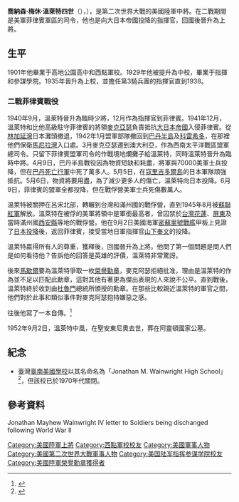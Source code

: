 {{original research|time=2013-12-30T10:28:22+00:00}}
{{Infobox Military Person
|name             =  喬納森·梅休·溫萊特
|birth_date             = 1883年8月23日<br/>{{USA}}[[华盛顿州|华盛顿州]][[瓦拉瓦拉_(华盛顿州)|瓦拉瓦拉]]
|death_date             = {{death date and age|1952|9|2|1883|8|23}}
|birth_place     =
|death_place     = {{USA}}[[德克薩斯州|德克薩斯州]][[聖安東尼奧_(德克薩斯州)|聖安東尼奧]]
|image            = [[File:Jonathan_M._Wainwright.jpg|200px]]
|caption          =溫萊特
|nickname         = 皮包骨（Skinny）<br/>吉姆（Jim）
|allegiance       = {{army|USA}}
|serviceyears     = 1906–1947
|rank             = [[File:US-O10_insignia.svg|25px]] 上将
|branch           = {{USA}}
|commands         = [[File:USA_-_1st_Cavalry_1st_Brigade.png|15px]] 美軍第1騎兵旅<br>[[File:12th_Infantry_Division_SSI.svg|15px]] 美軍第12步兵師（美軍菲律賓師）<br>[[File:Eastern_Defense_Command_-_World_War_II_emblem.png|15px]] 美軍東部防禦司令<br>[[File:Fourth_United_States_Army_CSIB.svg|15px]] 美軍第4集團軍 
|unit             =
|battles          = 摩洛反抗運動<br>[[第一次世界大戰|第一次世界大戰]]<br>[[第二次世界大战|第二次世界大战]]
*[[菲律賓戰役_(1941年–1942年)|菲律賓戰役]]
*[[巴丹半島戰役_(1942年)|巴丹半島戰役]]
*[[科雷吉多島戰役_(1942年)|科雷吉多島戰役]]
|awards           = 銅星勳章<br>傑出服役獎章<br>[[傑出服役十字勳章_(美國)|傑出服役十字勳章]]<br>[[榮譽勳章|榮譽勳章]]
|relations        =
|laterwork        = 
}}
'''喬納森·梅休·溫萊特四世'''（{{lang-en|'''Jonathan Mayhew Wainwright IV'''}}），{{bd|1883年|8月23日|1952年|9月2日|}}），是第二次世界大戰的美國陸軍中將。在二戰期間是美軍菲律賓軍區的司令，他也是向大日本帝國投降的指揮官，回國後晉升為上將。

==生平==
1901年他畢業于高地公園高中和西點軍校。1929年他被提升為中校，畢業于指揮和參謀學院。1935年晉升為上校，並擔任第3騎兵團的指揮官直到1938。

===二戰菲律賓戰役===
1940年9月，溫萊特晉升為臨時少將，12月作為指揮官到菲律賓。1941年12月，溫萊特和比他高級駐守菲律賓的將領[[麥克亞瑟|麥克亞瑟]]負責抵抗[[大日本帝國|大日本帝國]]入侵菲律賓。從[[林加延灣|林加延灣]]日本灘頭撤退，1942年1月盟軍部隊撤回到[[巴丹半島|巴丹半島]]及[[科雷希多|科雷希多]]，在那裡他們保衛[[馬尼拉灣|馬尼拉灣]]入口處。3月麥克亞瑟遷到澳大利亞，作為西南太平洋戰區盟軍總司令。只留下菲律賓盟軍司令的作戰境地爛攤子給溫萊特，同時溫萊特晉升為臨時中將。4月9日，巴丹半島戰役因為物資短缺和耗盡，{{tsl|en|Edward P. King|爱德华·金}}將軍與70000美軍士兵投降，但在[[巴丹死亡行軍|巴丹死亡行軍]]中死了萬多人。5月5日，在[[寇里吉多爾島|寇里吉多爾島]]的日本軍隊頑強抵抗。5月6日，物資將要用盡，為了減少更多人的傷亡，溫萊特向日本投降。6月9日，菲律賓的盟軍全都投降，但在戰俘營美軍士兵死傷數萬人。

溫萊特被關押在呂宋北部，轉輾到台灣和滿州國的戰俘營，直到1945年8月被[[蘇聯紅軍|蘇聯紅軍]]解放。溫萊特在被俘的美軍將領中是軍銜最高者，曾囚禁於[[台灣|台灣]][[花蓮縣|花蓮]]、[[屏東縣|屏東]]及當時滿州國[[遼源|西安縣]]等地的戰俘營。他在9月2日美國海軍[[密蘇里號戰艦_(BB-63)|密蘇里號戰艦]]甲板上見證了[[日本投降|日本投降]]後，返回菲律賓，接受當地日軍指揮官[[山下奉文|山下奉文]]的投降。

溫萊特贏得所有人的尊重，獲釋後，回國晉升為上將。他問了第一個問題是問人們是如何看待他？告訴他的回答是英雄的評價，溫萊特非常驚訝。

後來[[乔治·卡特莱特·马歇尔|馬歇爾]]要為溫萊特爭取一枚[[榮譽勳章|榮譽勳章]]，麥克阿瑟拒絕批准，理由是溫萊特的作為並不足以匹配此勳章，這對其他有著更為傑出表現的人來說不公平。直到戰後，溫萊特終於收到由[[杜魯門|杜魯門]]總統所頒授的勳章。在那些比較親近溫萊特的軍官之間，他們對於此事和類似事件對麥克阿瑟抱持嫌惡之感。

往後他寫了一本自傳。<ref>{{Cite book
| title = ''General Wainwright's story; the account of four years of humiliating defeat, surrender, and captivity''
| url = https://www.amazon.com/General-Wainwrights-Story-Humilitating-Surrender/dp/0837129729
| author1 = Jonathan M. Wainwright
| editor = Bob Considine
| location = Westport, Conn.
| publisher = Greenwood Press
| year = 1946
| isbn = 9780837129723
| oclc = 77043
| access-date = 2021-06-05
| archive-date = 2013-07-01
| archive-url = https://web.archive.org/web/20130701183841/http://www.amazon.com/General-Wainwrights-Story-Humilitating-Surrender/dp/0837129729
| dead-url = no
}}</ref>

1952年9月2日，溫萊特中風，在聖安東尼奧去世，葬在阿靈頓國家公墓。

==紀念==
*臺灣[[臺南美國學校|臺南美國學校]]以其名命名為「Jonathan M. Wainwright High School」 <ref>{{cite web |title=府城美國學校夷平逾30年 市府將立碑紀念 |url=http://www.epochtimes.com/b5/9/3/25/n2474201.htm |date=25 March 2009 |work= |publisher=Epoch Times |accessdate=2 March 2017 |archive-date=2020-11-12 |archive-url=https://web.archive.org/web/20201112195436/https://www.epochtimes.com/b5/9/3/25/n2474201.htm |dead-url=no }}</ref>，但該校已於1970年代關閉。


==參考資料==
{{Authority control}}
Jonathan Mayhew Wainwright IV letter to Soldiers being dischanged following World War II
{{Find a Grave|1067|Jonathan M. Wainwright}}

{{DEFAULTSORT: Wainwright, Jonathan}}
[[Category:美國陸軍上將|Category:美國陸軍上將]]
[[Category:西點軍校校友|Category:西點軍校校友]]
[[Category:美國軍事人物|Category:美國軍事人物]]
[[Category:美國第二次世界大戰軍事人物|Category:美國第二次世界大戰軍事人物]]
[[Category:美国陆军指挥参谋学院校友|Category:美国陆军指挥参谋学院校友]]
[[Category:美國陸軍榮譽勳章獲得者|Category:美國陸軍榮譽勳章獲得者]]